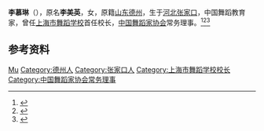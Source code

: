 {{Otheruses|other=名为李美英的其他人物|李美英}}

'''李慕琳'''（{{bd|1919年||2002年|12月|}}），原名'''李美英'''，女，原籍[[山东|山东]][[德州市|德州]]，生于[[河北|河北]][[张家口|张家口]]，中国舞蹈教育家，曾任[[上海市舞蹈学校|上海市舞蹈学校]]首任校长，[[中国舞蹈家协会|中国舞蹈家协会]]常务理事。<ref>{{Cite book|title=中国当代文化艺术名人大辞典|author=刘波主编|publisher=国际文化出版公司|year=1993|isbn=9787800493898|location=北京|pages=}}</ref><ref>{{Cite web|title=母亲李慕琳在时代洪流中（上）|url=http://xmwb.xinmin.cn/resfile/2014-09-04/A31/A31.pdf|accessdate=2021-01-09|work=新民晚报|author=杨沪生|archive-date=2021-01-11|archive-url=https://web.archive.org/web/20210111130300/http://xmwb.xinmin.cn/resfile/2014-09-04/A31/A31.pdf|dead-url=no}}</ref><ref>{{Cite web|title=上海文化艺术志 大事记|url=http://www.shtong.gov.cn/Newsite/node2/node2245/node72149/node72153/index.html|accessdate=2021-01-09|work=上海市地方志办公室|archive-date=2019-04-22|archive-url=https://web.archive.org/web/20190422103302/http://www.shtong.gov.cn/Newsite/node2/node2245/node72149/node72153/index.html|dead-url=no}}</ref>

== 参考资料 ==
{{reflist}}

{{中国人物小作品}}
{{Navboxes
| title  = 李慕琳在[[中国舞蹈家协会|中国舞蹈家协会]]的职务
| list1  =
{{中国舞蹈家协会第四届理事会}}
}}

{{Authority control}}
{{DEFAULTSORT:Li李}}
[[Category:李姓|Mu]]
[[Category:德州人|Category:德州人]]
[[Category:张家口人|Category:张家口人]]
[[Category:上海市舞蹈学校校长|Category:上海市舞蹈学校校长]]
[[Category:中国舞蹈家协会常务理事|Category:中国舞蹈家协会常务理事]]